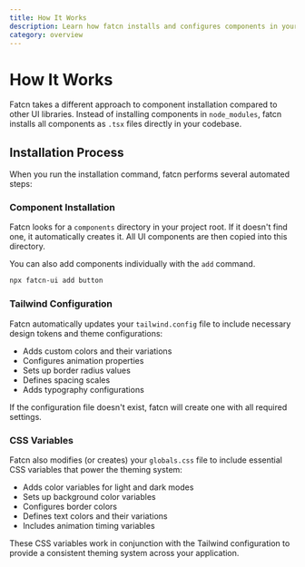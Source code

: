 ```yaml
---
title: How It Works
description: Learn how fatcn installs and configures components in your Next.js project.
category: overview
---
```


# How It Works

Fatcn takes a different approach to component installation compared to other UI libraries. Instead of installing components in `node_modules`, fatcn installs all components as `.tsx` files directly in your codebase.

## Installation Process

When you run the installation command, fatcn performs several automated steps:

### Component Installation

Fatcn looks for a `components` directory in your project root. If it doesn't find one, it automatically creates it. All UI components are then copied into this directory.

You can also add components individually with the `add` command. 

```bash
npx fatcn-ui add button
```


### Tailwind Configuration

Fatcn automatically updates your `tailwind.config` file to include necessary design tokens and theme configurations:

- Adds custom colors and their variations
- Configures animation properties
- Sets up border radius values
- Defines spacing scales
- Adds typography configurations

If the configuration file doesn't exist, fatcn will create one with all required settings.

### CSS Variables

Fatcn also modifies (or creates) your `globals.css` file to include essential CSS variables that power the theming system:

- Adds color variables for light and dark modes
- Sets up background color variables
- Configures border colors
- Defines text colors and their variations
- Includes animation timing variables

These CSS variables work in conjunction with the Tailwind configuration to provide a consistent theming system across your application.
